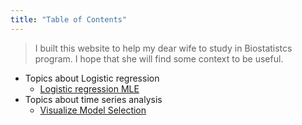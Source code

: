 ```yaml
---
title: "Table of Contents"
---
```


> I built this website to help my dear wife to study in Biostatistcs program. I hope that she will find some context to be useful.

* Topics about Logistic regression
    + [Logistic regression MLE](logistic_regression_theory_hand_check.html)
    
* Topics about time series analysis
    + [Visualize Model Selection](Data_Visulization_of_ARIMA_Model_Selection.html)